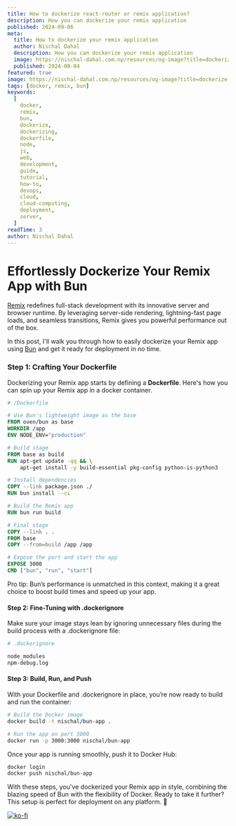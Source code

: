 ```yaml
---
title: How to dockerize react-router or remix application?
description: How you can dockerize your remix application
published: 2024-09-06
meta:
  title: How to dockerize your remix application
  author: Nischal Dahal
  description: How you can dockerize your remix application
  image: https://nischal-dahal.com.np/resources/og-image?title=dockerize-remix-app&description=docker-remix
  published: 2024-08-04
featured: true
image: https://nischal-dahal.com.np/resources/og-image?title=dockerize-remix-app&description=docker-remix
tags: [docker, remix, bun]
keywords:
  [
    docker,
    remix,
    bun,
    dockerize,
    dockerizing,
    dockerfile,
    node,
    js,
    web,
    development,
    guide,
    tutorial,
    how-to,
    devops,
    cloud,
    cloud-computing,
    deployment,
    server,
  ]
readTime: 3
author: Nischal Dahal
---
```


# Effortlessly Dockerize Your Remix App with Bun

[Remix](https://remix.run) redefines full-stack development with its innovative
server and browser runtime. By leveraging server-side rendering, lightning-fast
page loads, and seamless transitions, Remix gives you powerful performance out
of the box.

In this post, I'll walk you through how to easily dockerize your Remix app using
[Bun](https://bun.sh) and get it ready for deployment in no time.

### Step 1: Crafting Your Dockerfile

Dockerizing your Remix app starts by defining a **Dockerfile**. Here's how you
can spin up your Remix app in a docker container.

```dockerfile
# /Dockerfile

# Use Bun's lightweight image as the base
FROM oven/bun as base
WORKDIR /app
ENV NODE_ENV="production"

# Build stage
FROM base as build
RUN apt-get update -qq && \
    apt-get install -y build-essential pkg-config python-is-python3

# Install dependencies
COPY --link package.json ./
RUN bun install --ci

# Build the Remix app
RUN bun run build

# Final stage
COPY --link . .
FROM base
COPY --from=build /app /app

# Expose the port and start the app
EXPOSE 3000
CMD ["bun", "run", "start"]
```

Pro tip: Bun’s performance is unmatched in this context, making it a great
choice to boost build times and speed up your app.

#### Step 2: Fine-Tuning with .dockerignore

Make sure your image stays lean by ignoring unnecessary files during the build
process with a .dockerignore file:

```sh
# .dockerignore

node_modules
npm-debug.log
```

#### Step 3: Build, Run, and Push

With your Dockerfile and .dockerignore in place, you’re now ready to build and
run the container:

```sh
# Build the Docker image
docker build -t nischal/bun-app .

# Run the app on port 3000
docker run -p 3000:3000 nischal/bun-app

```

Once your app is running smoothly, push it to Docker Hub:

```sh
docker login
docker push nischal/bun-app
```

With these steps, you've dockerized your Remix app in style, combining the
blazing speed of Bun with the flexibility of Docker. Ready to take it further?
This setup is perfect for deployment on any platform. 🚀

[![ko-fi](https://ko-fi.com/img/githubbutton_sm.svg)](https://ko-fi.com/Z8Z712ZDYP)
